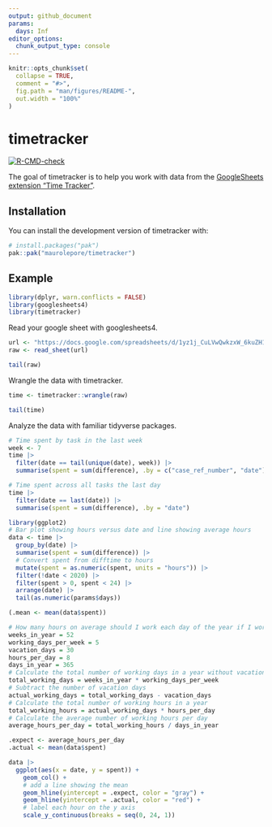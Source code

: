 ```yaml
---
output: github_document
params:
  days: Inf
editor_options: 
  chunk_output_type: console
---
```


<!-- README.md is generated from README.Rmd. Please edit that file -->

```r
knitr::opts_chunk$set(
  collapse = TRUE,
  comment = "#>",
  fig.path = "man/figures/README-",
  out.width = "100%"
)
```

# timetracker

<!-- badges: start -->
[![R-CMD-check](https://github.com/maurolepore/timetracker/actions/workflows/R-CMD-check.yaml/badge.svg)](https://github.com/maurolepore/timetracker/actions/workflows/R-CMD-check.yaml)
<!-- badges: end -->

The goal of timetracker is to help you work with data from the [GoogleSheets
extension "Time
Tracker"](https://workspace.google.com/marketplace/app/time_tracker/182790105381).

## Installation

You can install the development version of timetracker with:

```r
# install.packages("pak")
pak::pak("maurolepore/timetracker")
```

## Example

```r
library(dplyr, warn.conflicts = FALSE)
library(googlesheets4)
library(timetracker)
```

Read your google sheet with googlesheets4.

```r
url <- "https://docs.google.com/spreadsheets/d/1yz1j_CuLVwQwkzxW_6kuZH1mCEWuD-n-rCy70aORyc0/edit?usp=sharing"
raw <- read_sheet(url)

tail(raw)
```

Wrangle the data with timetracker.

```r
time <- timetracker::wrangle(raw)

tail(time)
```

Analyze the data with familiar tidyverse packages.

```r
# Time spent by task in the last week
week <- 7
time |>
  filter(date == tail(unique(date), week)) |>
  summarise(spent = sum(difference), .by = c("case_ref_number", "date"))

# Time spent across all tasks the last day
time |>
  filter(date == last(date)) |>
  summarise(spent = sum(difference), .by = "date")
```

```r
library(ggplot2)
# Bar plot showing hours versus date and line showing average hours
data <- time |>
  group_by(date) |>
  summarise(spent = sum(difference)) |>
  # Convert spent from difftime to hours
  mutate(spent = as.numeric(spent, units = "hours")) |> 
  filter(!date < 2020) |> 
  filter(spent > 0, spent < 24) |> 
  arrange(date) |> 
  tail(as.numeric(params$days))

(.mean <- mean(data$spent))

# How many hours on average should I work each day of the year if I work 5 days a week, 8 hours each day, and have 30 vacation days?
weeks_in_year = 52
working_days_per_week = 5
vacation_days = 30
hours_per_day = 8
days_in_year = 365
# Calculate the total number of working days in a year without vacations
total_working_days = weeks_in_year * working_days_per_week
# Subtract the number of vacation days
actual_working_days = total_working_days - vacation_days
# Calculate the total number of working hours in a year
total_working_hours = actual_working_days * hours_per_day
# Calculate the average number of working hours per day
average_hours_per_day = total_working_hours / days_in_year

.expect <- average_hours_per_day
.actual <- mean(data$spent)

data |> 
  ggplot(aes(x = date, y = spent)) + 
    geom_col() +
    # add a line showing the mean
    geom_hline(yintercept = .expect, color = "gray") +
    geom_hline(yintercept = .actual, color = "red") +
    # label each hour on the y axis
    scale_y_continuous(breaks = seq(0, 24, 1))
```




